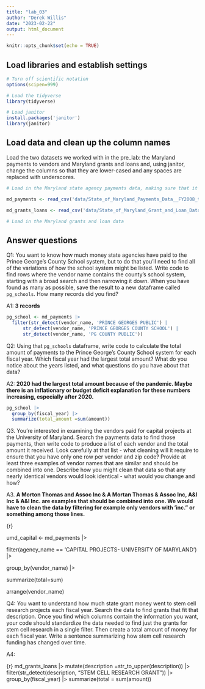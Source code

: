 ```yaml
---
title: "lab_03"
author: "Derek Willis"
date: "2023-02-22"
output: html_document
---
```


```r
knitr::opts_chunk$set(echo = TRUE)
```

## Load libraries and establish settings

```r
# Turn off scientific notation
options(scipen=999)

# Load the tidyverse
library(tidyverse)

# Load janitor
install.packages('janitor')
library(janitor)
```

## Load data and clean up the column names

Load the two datasets we worked with in the pre_lab: the Maryland payments to vendors and Maryland grants and loans and, using janitor, change the columns so that they are lower-cased and any spaces are replaced with underscores.

```r
# Load in the Maryland state agency payments data, making sure that it correctly sets the datatypes using all of the rows

md_payments <- read_csv('data/State_of_Maryland_Payments_Data__FY2008_to_FY2024.csv') |> clean_names()

md_grants_loans <- read_csv('data/State_of_Maryland_Grant_and_Loan_Data__FY2009_to_FY2022.csv') |> clean_names()

# Load in the Maryland grants and loan data
```

## Answer questions

Q1: You want to know how much money state agencies have paid to the Prince George's County School system, but to do that you'll need to find all of the variations of how the school system might be listed. Write code to find rows where the vendor name contains the county's school system, starting with a broad search and then narrowing it down. When you have found as many as possible, save the result to a new dataframe called `pg_schools`. How many records did you find?

A1: **3 records**

```r
pg_school <- md_payments |>
  filter(str_detect(vendor_name, 'PRINCE GEORGES PUBLIC') |
      str_detect(vendor_name, 'PRINCE GEORGES COUNTY SCHOOL') |
      str_detect(vendor_name, 'PG COUNTY PUBLIC'))
```

Q2: Using that `pg_schools` dataframe, write code to calculate the total amount of payments to the Prince George's County School system for each fiscal year. Which fiscal year had the largest total amount? What do you notice about the years listed, and what questions do you have about that data?

A2: **2020 had the largest total amount because of the pandemic. Maybe there is an inflationary or budget deficit explanation for these numbers increasing, especially after 2020.**

```r
pg_school |>
  group_by(fiscal_year) |>
  summarize(total_amount =sum(amount))
```

Q3. You're interested in examining the vendors paid for capital projects at the University of Maryland. Search the payments data to find those payments, then write code to produce a list of each vendor and the total amount it received. Look carefully at that list - what cleaning will it require to ensure that you have only one row per vendor and zip code? Provide at least three examples of vendor names that are similar and should be combined into one. Describe how you might clean that data so that any nearly identical vendors would look identical - what would you change and how?

A3. **A Morton Thomas and Assoc Inc & A Mortan Thomas & Assoc Inc, A&I Inc & A&I Inc. are examples that should be combined into one. We would have to clean the data by filtering for example only vendors with 'inc." or something among those lines.**

{r}

umd_capital \<- md_payments \|\>

filter(agency_name == 'CAPITAL PROJECTS- UNIVERSITY OF MARYLAND') \|\>

group_by(vendor_name) \|\>

summarize(total=sum)

arrange(vendor_name)

Q4: You want to understand how much state grant money went to stem cell research projects each fiscal year. Search the data to find grants that fit that description. Once you find which columns contain the information you want, your code should standardize the data needed to find just the grants for stem cell research in a single filter. Then create a total amount of money for each fiscal year. Write a sentence summarizing how stem cell research funding has changed over time.

A4:

{r} md_grants_loans \|\> mutate(description =str_to_upper(description)) \|\> filter(str_detect(description, "STEM CELL RESEARCH GRANT")) \|\> group_by(fiscal_year) \|\> summarize(total = sum(amount))
